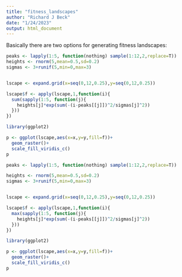 ```yaml
---
title: "fitness_landscapes"
author: "Richard J Beck"
date: "1/24/2023"
output: html_document
---
```


Basically there are two options for generating fitness landscapes:

```r

peaks <- lapply(1:5, function(nothing) sample(1:12,2,replace=T))
heights <- rnorm(5,mean=0.5,sd=0.2)
sigmas <- 3+runif(5,min=0,max=3)


lscape <- expand.grid(x=seq(0,12,0.25),y=seq(0,12,0.25))

lscape$f <- apply(lscape,1,function(i){
  sum(sapply(1:5, function(j){
    heights[j]*exp(sum(-(i-peaks[[j]])^2/sigmas[j]^2))
  })) 
})

library(ggplot2)

p <- ggplot(lscape,aes(x=x,y=y,fill=f))+
  geom_raster()+
  scale_fill_viridis_c()
p

```



```r

peaks <- lapply(1:5, function(nothing) sample(1:12,2,replace=T))

heights <- rnorm(5,mean=0.5,sd=0.2)
sigmas <- 3+runif(5,min=0,max=3)


lscape <- expand.grid(x=seq(0,12,0.25),y=seq(0,12,0.25))

lscape$f <- apply(lscape,1,function(i){
  max(sapply(1:5, function(j){
    heights[j]*exp(sum(-(i-peaks[[j]])^2/sigmas[j]^2))
  })) 
})

library(ggplot2)

p <- ggplot(lscape,aes(x=x,y=y,fill=f))+
  geom_raster()+
  scale_fill_viridis_c()
p

```